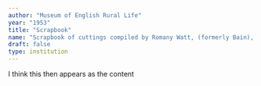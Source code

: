 ```yaml
---
author: "Museum of English Rural Life"
year: "1953"
title: "Scrapbook"
name: "Scrapbook of cuttings compiled by Romany Watt, (formerly Bain), daughter of G. Bramwell Evens"
draft: false
type: institution
---
```

I think this then appears as the content
